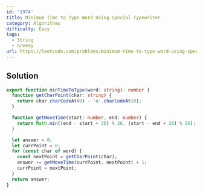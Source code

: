 ```yaml
---
id: '1974'
title: Minimum Time to Type Word Using Special Typewriter
category: Algorithms
difficulty: Easy
tags:
  - String
  - Greedy
url: https://leetcode.com/problems/minimum-time-to-type-word-using-special-typewriter
---
```


## Solution

```typescript filename="solution.ts" copy
export function minTimeToType(word: string): number {
  function getCharPoint(char: string) {
    return char.charCodeAt(0) - 'a'.charCodeAt(0);
  }

  function getMoveTime(start: number, end: number) {
    return Math.min((end - start + 26) % 26, (start - end + 26) % 26);
  }

  let answer = 0;
  let currPoint = 0;
  for (const char of word) {
    const nextPoint = getCharPoint(char);
    answer += getMoveTime(currPoint, nextPoint) + 1;
    currPoint = nextPoint;
  }
  return answer;
}
```
